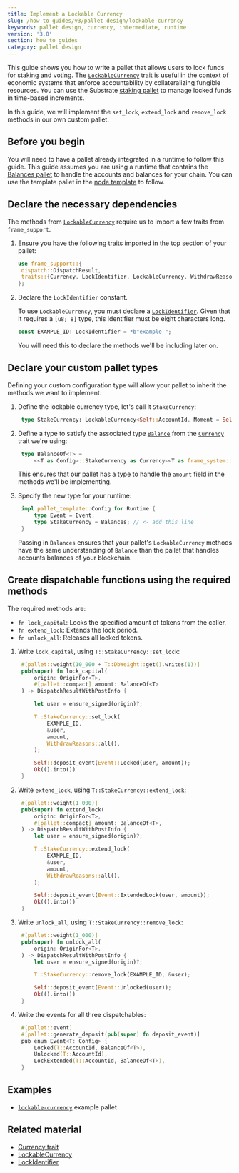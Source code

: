 ```yaml
---
title: Implement a Lockable Currency
slug: /how-to-guides/v3/pallet-design/lockable-currency
keywords: pallet design, currency, intermediate, runtime
version: '3.0'
section: how to guides
category: pallet design
---
```


This guide shows you how to write a pallet that allows users to lock funds for staking and voting.
The [`LockableCurrency`](/rustdocs/latest/frame_support/traits/trait.LockableCurrency.html) trait is useful in the context of economic systems that enforce accountability by collateralizing fungible resources.
You can use the Substrate [staking pallet](/rustdocs/latest/pallet_staking/index.html) to manage locked funds in time-based increments.

In this guide, we will implement the `set_lock`, `extend_lock` and `remove_lock` methods in our own custom pallet.

## Before you begin

You will need to have a pallet already integrated in a runtime to follow this guide.
This guide assumes you are using a runtime that contains the [Balances pallet](https://github.com/paritytech/substrate/tree/master/frame/balances) to handle the accounts and balances for your chain.
You can use the template pallet in the [node template](https://github.com/substrate-developer-hub/substrate-node-template) to follow.

## Declare the necessary dependencies

The methods from [`LockableCurrency`](/rustdocs/latest/frame_support/traits/trait.LockableCurrency.html) require us to import a few traits from `frame_support`.

1. Ensure you have the following traits imported in the top section of your pallet:

   ```rust
   use frame_support::{
   	dispatch::DispatchResult,
   	traits::{Currency, LockIdentifier, LockableCurrency, WithdrawReasons},
   };
   ```

1. Declare the `LockIdentifier` constant.

   To use `LockableCurrency`, you must declare a [`LockIdentifier`][lockidentifier-rustdocs].
   Given that it requires a `[u8; 8]` type, this identifier must be eight characters long.

   ```rust
   const EXAMPLE_ID: LockIdentifier = *b"example ";
   ```

   You will need this to declare the methods we'll be including later on.

## Declare your custom pallet types

Defining your custom configuration type will allow your pallet to inherit the methods we want to implement.

1. Define the lockable currency type, let's call it `StakeCurrency`:

   ```rust
   	type StakeCurrency: LockableCurrency<Self::AccountId, Moment = Self::BlockNumber>;
   ```

1. Define a type to satisfy the associated type [`Balance`](/rustdocs/latest/frame_support/traits/tokens/currency/trait.Currency.html#associatedtype.Balance) from the [`Currency`](/rustdocs/latest/frame_support/traits/tokens/currency/trait.Currency.html#) trait we're using:

   ```rust
   	type BalanceOf<T> =
   		<<T as Config>::StakeCurrency as Currency<<T as frame_system::Config>::AccountId>>::Balance;
   ```

   This ensures that our pallet has a type to handle the `amount` field in the methods we'll be implementing.

1. Specify the new type for your runtime:

   ```rust
   	impl pallet_template::Config for Runtime {
   		type Event = Event;
   		type StakeCurrency = Balances; // <- add this line
   	}
   ```

   Passing in `Balances` ensures that your pallet's `LockableCurrency` methods have the same understanding of `Balance` than the pallet that handles accounts balances of your blockchain.

## Create dispatchable functions using the required methods

The required methods are:

- `fn lock_capital`: Locks the specified amount of tokens from the caller.
- `fn extend_lock`: Extends the lock period.
- `fn unlock_all`: Releases all locked tokens.

1. Write `lock_capital`, using `T::StakeCurrency::set_lock`:

   ```rust
   	#[pallet::weight(10_000 + T::DbWeight::get().writes(1))]
   	pub(super) fn lock_capital(
   		origin: OriginFor<T>,
   		#[pallet::compact] amount: BalanceOf<T>
   	) -> DispatchResultWithPostInfo {

   		let user = ensure_signed(origin)?;

   		T::StakeCurrency::set_lock(
   			EXAMPLE_ID,
   			&user,
   			amount,
   			WithdrawReasons::all(),
   		);

   		Self::deposit_event(Event::Locked(user, amount));
   		Ok(().into())
   	}
   ```

1. Write `extend_lock`, using `T::StakeCurrency::extend_lock`:

   ```rust
   	#[pallet::weight(1_000)]
   	pub(super) fn extend_lock(
   		origin: OriginFor<T>,
   		#[pallet::compact] amount: BalanceOf<T>,
   	) -> DispatchResultWithPostInfo {
   		let user = ensure_signed(origin)?;

   		T::StakeCurrency::extend_lock(
   			EXAMPLE_ID,
   			&user,
   			amount,
   			WithdrawReasons::all(),
   		);

   		Self::deposit_event(Event::ExtendedLock(user, amount));
   		Ok(().into())
   	}
   ```

1. Write `unlock_all`, using `T::StakeCurrency::remove_lock`:

   ```rust
   	#[pallet::weight(1_000)]
   	pub(super) fn unlock_all(
   		origin: OriginFor<T>,
   	) -> DispatchResultWithPostInfo {
   		let user = ensure_signed(origin)?;

   		T::StakeCurrency::remove_lock(EXAMPLE_ID, &user);

   		Self::deposit_event(Event::Unlocked(user));
   		Ok(().into())
   	}
   ```

1. Write the events for all three dispatchables:

   ```rust
   	#[pallet::event]
   	#[pallet::generate_deposit(pub(super) fn deposit_event)]
   	pub enum Event<T: Config> {
   		Locked(T::AccountId, BalanceOf<T>),
   		Unlocked(T::AccountId),
   		LockExtended(T::AccountId, BalanceOf<T>),
   	}
   ```

## Examples

- [`lockable-currency`](https://github.com/substrate-developer-hub/substrate-how-to-guides/blob/main/example-code/template-node/pallets/lockable-currency/src/lib.rs) example pallet

## Related material

- [Currency trait](/rustdocs/latest/frame_support/traits/trait.Currency.html)
- [LockableCurrency][lockable-rustdocs]
- [LockIdentifier][lockidentifier-rustdocs]

[lockable-rustdocs]: /rustdocs/latest/frame_support/traits/trait.LockableCurrency.html
[lockidentifier-rustdocs]: /rustdocs/latest/frame_support/traits/type.LockIdentifier.html
